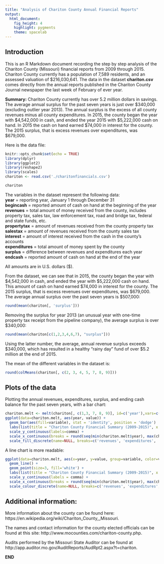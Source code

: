 ```yaml
---
title: "Analysis of Chariton County Annual Financial Reports"
output: 
  html_document: 
    fig_height: 4
    highlight: pygments
    theme: spacelab
---
```

## Introduction
This is an R Markdown document recording the step by step analysis of the Chariton County (Missouri) financial reports from 2009 through 2015. Chariton County currently has a population of 7,589 residents, and an assessed valuation of $216,030,641. The data in the dataset **chariton.csv** comes directly from the annual reports published in the Chariton County Journal newspaper the last week of February of ever year. 

**Summary:** Chariton County currently has over 5.2 million dollars in savings. The average annual surplus for the past seven years is just over $340,000 (excluding outlier year 2013). The annual surplus is the excess of all county revenues minus all county expenditures. In 2015, the county began the year with $4,542,000 in cash, and ended the year 2015 with $5,222,000 cash on hand. In 2015 the cash on hand earned $74,000 in interest for the county. The 2015 surplus, that is excess revenues over expenditures, was $679,000.

Here is the data file:
```r
knitr::opts_chunk$set(echo = TRUE)
library(dplyr)
library(ggplot2)
library(reshape2)
library(scales)
chariton <- read.csv('./charitonfinancials.csv')
```

```r
chariton
```

The variables in the dataset represent the following data:  
**year** = reporting year, January 1 through December 31  
**begincash** = reported amount of cash on hand at the beginning of the year  
**revenues** = total amount of money received from the county, includes property tax, sales tax,   law enforcement tax, road and bridge tax, federal and state funds, etc.  
**propertytax** = amount of revenues received from the county property tax  
**salestax** = amount of revenues received from the county sales tax  
**interest** = amount of interest received from the cash in the county's accounts  
**expenditures** = total amount of money spent by the county  
**surplus** = difference between revenues and expenditures each year  
**endcash** = reported amount of cash on hand at the end of the year  

All amounts are in U.S. dollars ($).  

From the dataset, we can see that in 2015, the county began the year with $4,542,000 in cash, and ended the year with $5,222,000 cash on hand. This amount of cash on hand earned $74,000 in interest for the county. The 2015 surplus, that is excess revenues over expenditures, was $679,000. The average annual surplus over the past seven years is $507,000:
```r
round(mean(chariton[, 'surplus']))
```
Removing the surplus for year 2013 (an unusual year with one-time property tax receipt from the pipeline company), the average surplus is over $340,000:
```r
round(mean(chariton[c(1,2,3,4,6,7), "surplus"]))
```
Using the latter number, the average, annual revenue surplus exceeds $340,000, which has resulted in a healthy "rainy day" fund of over $5.2 million at the end of 2015.

The mean of the different variables in the dataset is:
```r
round(colMeans(chariton[, c(2, 3, 4, 5, 7, 8, 9)]))
```

## Plots of the data

Plotting the annual revenues, expenditures, surplus, and ending cash balance for the past seven years, with a bar chart:
```r
chariton.melt <- melt(chariton[, c(1,3, 7, 8, 9)], id=c('year'),vars=c('revenues', 'expenditures', 'propertytax', 'salestax', 'surplus', 'endcash'))
ggplot(data=chariton.melt, aes(year, value)) +
  geom_bar(aes(fill=variable), stat = 'identity', position = 'dodge')  +
  labs(list(title = "Chariton County Financial Summary (2009-2015)", x = "Year", y = "US $")) +
  scale_y_continuous(labels=comma) +
  scale_x_continuous(breaks = round(seq(min(chariton.melt$year), max(chariton.melt$year), by = 1))) +
  scale_fill_discrete(name=NULL, breaks=c('revenues', 'expenditures', 'endcash', 'surplus'), labels=c('Revenues', 'Expenditures', 'Cash on Hand', 'Surplus'))
```

A line chart is more readable:
```r
ggplot(data=chariton.melt, aes(x=year, y=value, group=variable, color=variable)) +
  geom_line() +
  geom_point(size=3, fill='white') +
  labs(list(title = "Chariton County Financial Summary (2009-2015)", x = "Year", y = "US $")) +
  scale_y_continuous(labels = comma) +
  scale_x_continuous(breaks = round(seq(min(chariton.melt$year), max(chariton.melt$year), by = 1))) +
  scale_colour_discrete(name=NULL, breaks=c('revenues', 'expenditures', 'endcash', 'surplus'), labels=c('Revenues', 'Expenditures', 'Cash on Hand', 'Surplus'))
```



## Additional information:
More information about the county can be found here: https://en.wikipedia.org/wiki/Chariton_County,_Missouri. 

The names and contact information for the county elected officials can be found at this site: http://www.mocounties.com/chariton-county.php. 

Audits performed by the Missouri State Auditor can be found at http://app.auditor.mo.gov/AuditReports/AudRpt2.aspx?t=chariton.

**END**